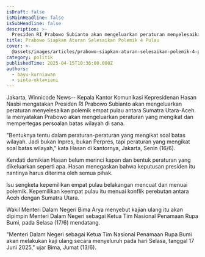 ```yaml
---
isDraft: false
isMainHeadline: false
isSubHeadline: false
description: >-
  Presiden RI Prabowo Subianto akan mengeluarkan peraturan menyelesaikan polemik empat pulau antara Sumatra Utara-Aceh.
title: Prabowo Siapkan Aturan Selesaikan Polemik 4 Pulau
cover: >-
  @assets/images/articles/prabowo-siapkan-aturan-selesaikan-polemik-4-pulau/cover.avif
category: politik
publishedTime: 2025-04-15T10:36:00.000Z
authors:
  - bayu-kurniawan
  - sinta-oktaviani
---
```

Jakarta, Winnicode News-- Kepala Kantor Komunikasi Kepresidenan Hasan Nasbi mengatakan Presiden RI Prabowo Subianto akan mengeluarkan peraturan menyelesaikan polemik empat pulau antara Sumatra Utara-Aceh.
Ia menyatakan Prabowo akan mengeluarkan peraturan yang mengikat dan mempertegas persoalan batas wilayah di sana.


"Bentuknya tentu dalam peraturan-peraturan yang mengikat soal batas wilayah. Jadi bukan Inpres, bukan Perpres, tapi peraturan yang mengikat soal batas wilayah," kata Hasan di kantornya, Jakarta, Senin (16/6).


Kendati demikian Hasan belum merinci kapan dan bentuk peraturan yang dikeluarkan seperti apa. Hasan menegaskan bahwa keputusan presiden itu nantinya harus diterima oleh semua pihak.


Isu sengketa kepemilikan empat pulau belakangan mencuat dan menuai polemik. Kepemilikan keempat pulau itu menuai konflik perebutan antara Aceh dengan Sumatra Utara.


Wakil Menteri Dalam Negeri Bima Arya menyebut kajian ulang itu akan dipimpin Menteri Dalam Negeri sebagai Ketua Tim Nasional Penamaan Rupa Bumi, pada Selasa (17/6) mendatang.


"Menteri Dalam Negeri sebagai Ketua Tim Nasional Penamaan Rupa Bumi akan melakukan kaji ulang secara menyeluruh pada hari Selasa, tanggal 17 Juni 2025," ujar Bima, Jumat (13/6).
